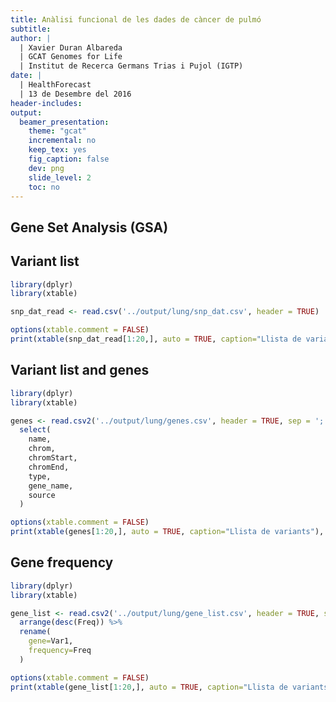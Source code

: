 ```yaml
---
title: Anàlisi funcional de les dades de càncer de pulmó
subtitle:
author: |
  | Xavier Duran Albareda
  | GCAT Genomes for Life
  | Institut de Recerca Germans Trias i Pujol (IGTP)
date: |
  | HealthForecast
  | 13 de Desembre del 2016
header-includes:
output:
  beamer_presentation:
    theme: "gcat"
    incremental: no
    keep_tex: yes
    fig_caption: false
    dev: png
    slide_level: 2
    toc: no
---
```


## Gene Set Analysis (GSA)

## Variant list

```r

library(dplyr)
library(xtable)

snp_dat_read <- read.csv('../output/lung/snp_dat.csv', header = TRUE)

options(xtable.comment = FALSE)
print(xtable(snp_dat_read[1:20,], auto = TRUE, caption="Llista de variants"), scalebox = 0.5, include.rownames=FALSE)

```

## Variant list and genes

```r

library(dplyr)
library(xtable)

genes <- read.csv2('../output/lung/genes.csv', header = TRUE, sep = ';') %>%
  select(
    name,
    chrom,
    chromStart,
    chromEnd,
    type,
    gene_name,
    source
  )

options(xtable.comment = FALSE)
print(xtable(genes[1:20,], auto = TRUE, caption="Llista de variants"), scalebox = 0.5, include.rownames=FALSE)

```

## Gene frequency

```r

library(dplyr)
library(xtable)

gene_list <- read.csv2('../output/lung/gene_list.csv', header = TRUE, sep = ';') %>%
  arrange(desc(Freq)) %>%
  rename(
    gene=Var1,
    frequency=Freq
  )

options(xtable.comment = FALSE)
print(xtable(gene_list[1:20,], auto = TRUE, caption="Llista de variants"), scalebox = 0.5, include.rownames=FALSE)

```